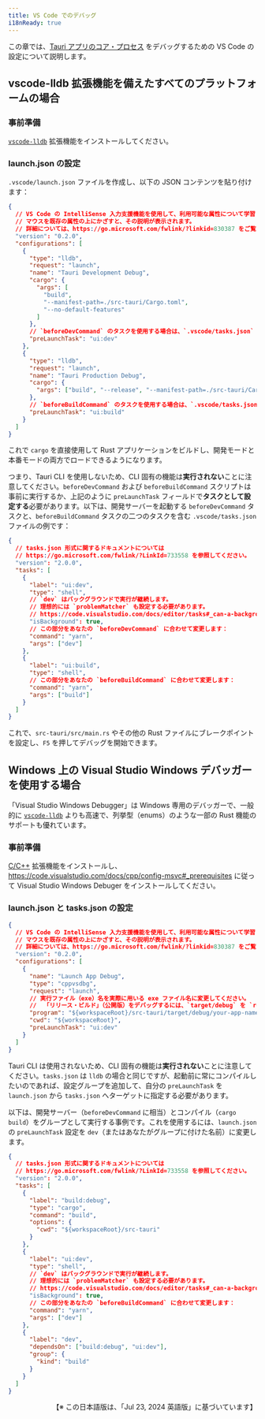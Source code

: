 ```yaml
---
title: VS Code でのデバッグ
i18nReady: true
---
```


この章では、[Tauri アプリのコア・プロセス](/ja/concept/process-model/#コアプロセス) をデバッグするための VS Code の設定について説明します。

## vscode-lldb 拡張機能を備えたすべてのプラットフォームの場合

### 事前準備

[`vscode-lldb`] 拡張機能をインストールしてください。

[`vscode-lldb`]: https://marketplace.visualstudio.com/items?itemName=vadimcn.vscode-lldb

### launch.json の設定

`.vscode/launch.json` ファイルを作成し、以下の JSON コンテンツを貼り付けます：

```json title=".vscode/launch.json"
{
  // VS Code の IntelliSense 入力支援機能を使用して、利用可能な属性について学習してください。
  // マウスを既存の属性の上にかざすと、その説明が表示されます。
  // 詳細については、https://go.microsoft.com/fwlink/?linkid=830387 をご覧ください。
  "version": "0.2.0",
  "configurations": [
    {
      "type": "lldb",
      "request": "launch",
      "name": "Tauri Development Debug",
      "cargo": {
        "args": [
          "build",
          "--manifest-path=./src-tauri/Cargo.toml",
          "--no-default-features"
        ]
      },
      // `beforeDevCommand` のタスクを使用する場合は、`.vscode/tasks.json` で設定する必要があります。
      "preLaunchTask": "ui:dev"
    },
    {
      "type": "lldb",
      "request": "launch",
      "name": "Tauri Production Debug",
      "cargo": {
        "args": ["build", "--release", "--manifest-path=./src-tauri/Cargo.toml"]
      },
      // `beforeBuildCommand` のタスクを使用する場合は、`.vscode/tasks.json` で設定する必要があります。
      "preLaunchTask": "ui:build"
    }
  ]
}
```

これで `cargo` を直接使用して Rust アプリケーションをビルドし、開発モードと本番モードの両方でロードできるようになります。

つまり、Tauri CLI を使用しないため、CLI 固有の機能は**実行されない**ことに注意してください。`beforeDevCommand` および `beforeBuildCommand` スクリプトは事前に実行するか、上記のように `preLaunchTask` フィールドで**タスクとして設定する**必要があります。以下は、開発サーバーを起動する `beforeDevCommand` タスクと、`beforeBuildCommand` タスクの二つのタスクを含む `.vscode/tasks.json` ファイルの例です：

```json title=".vscode/tasks.json"
{
  // tasks.json 形式に関するドキュメントについては
  // https://go.microsoft.com/fwlink/?LinkId=733558 を参照してください。
  "version": "2.0.0",
  "tasks": [
    {
      "label": "ui:dev",
      "type": "shell",
      // `dev` はバックグラウンドで実行が継続します。
      // 理想的には `problemMatcher` も設定する必要があります。
      // https://code.visualstudio.com/docs/editor/tasks#_can-a-background-task-be-used-as-a-prelaunchtask-in-launchjson を参照してください。
      "isBackground": true,
      // この部分をあなたの `beforeDevCommand` に合わせて変更します：
      "command": "yarn",
      "args": ["dev"]
    },
    {
      "label": "ui:build",
      "type": "shell",
      // この部分をあなたの `beforeBuildCommand` に合わせて変更します：
      "command": "yarn",
      "args": ["build"]
    }
  ]
}
```

これで、`src-tauri/src/main.rs` やその他の Rust ファイルにブレークポイントを設定し、`F5` を押してデバッグを開始できます。

## Windows 上の Visual Studio Windows デバッガーを使用する場合

「Visual Studio Windows Debugger」は Windows 専用のデバッガーで、一般的に [`vscode-lldb`] よりも高速で、列挙型（enums）のような一部の Rust 機能のサポートも優れています。

### 事前準備

[C/C++](https://marketplace.visualstudio.com/items?itemName=ms-vscode.cpptools) 拡張機能をインストールし、https://code.visualstudio.com/docs/cpp/config-msvc#_prerequisites に従って Visual Studio Windows Debuger をインストールしてください。

### launch.json と tasks.json の設定

```json title=".vscode/launch.json"
{
  // VS Code の IntelliSense 入力支援機能を使用して、利用可能な属性について学習してください。
  // マウスを既存の属性の上にかざすと、その説明が表示されます。
  // 詳細については、https://go.microsoft.com/fwlink/?linkid=830387 をご覧ください。
  "version": "0.2.0",
  "configurations": [
    {
      "name": "Launch App Debug",
      "type": "cppvsdbg",
      "request": "launch",
      // 実行ファイル（exe）名を実際に用いる exe ファイル名に変更してください。
      //  「リリース・ビルド」（公開版）をデバッグするには、`target/debug` を `release/debug` に変更してください。）
      "program": "${workspaceRoot}/src-tauri/target/debug/your-app-name-here.exe",
      "cwd": "${workspaceRoot}",
      "preLaunchTask": "ui:dev"
    }
  ]
}
```

Tauri CLI は使用されないため、CLI 固有の機能は**実行されない**ことに注意してください。`tasks.json` は `lldb` の場合と同じですが、起動前に常にコンパイルしたいのであれば、設定グループを追加して、自分の `preLaunchTask` を `launch.json` から `tasks.json` へターゲットに指定する必要があります。

以下は、開発サーバー（`beforeDevCommand` に相当）とコンパイル（`cargo build`）をグループとして実行する事例です。これを使用するには、`launch.json` の `preLaunchTask` 設定を `dev`（またはあなたがグループに付けた名前）に変更します。

```json title=".vscode/tasks.json"
{
  // tasks.json 形式に関するドキュメントについては
  // https://go.microsoft.com/fwlink/?LinkId=733558 を参照してください。
  "version": "2.0.0",
  "tasks": [
    {
      "label": "build:debug",
      "type": "cargo",
      "command": "build",
      "options": {
        "cwd": "${workspaceRoot}/src-tauri"
      }
    },
    {
      "label": "ui:dev",
      "type": "shell",
      // `dev` はバックグラウンドで実行が継続します。
      // 理想的には `problemMatcher` も設定する必要があります。
      // https://code.visualstudio.com/docs/editor/tasks#_can-a-background-task-be-used-as-a-prelaunchtask-in-launchjson を参照してください。
      "isBackground": true,
      // この部分をあなたの `beforeBuildCommand` に合わせて変更します：
      "command": "yarn",
      "args": ["dev"]
    },
    {
      "label": "dev",
      "dependsOn": ["build:debug", "ui:dev"],
      "group": {
        "kind": "build"
      }
    }
  ]
}
```

<div style="text-align: right">
  【※ この日本語版は、「Jul 23, 2024 英語版」に基づいています】
</div>
